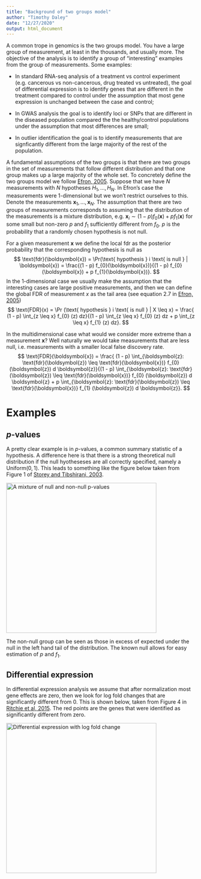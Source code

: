 ```yaml
---
title: "Background of two groups model"
author: "Timothy Daley"
date: "12/27/2020"
output: html_document
---
```


A common trope in genomics is the two groups model.  You have a large group of measurement, at least in the thousands, and usually more.  The objective of the analysis is to identify a group of "interesting" examples from the group of measurements.  Some examples:

- In standard RNA-seq analysis of a treatment vs control experiment (e.g. cancerous vs non-cancerous, drug treated vs untreated), the goal of differential expression is to identify genes that are different in the treatment compared to control under the assumption that most gene expression is unchanged between the case and control;

- In GWAS analysis the goal is to identify loci or SNPs that are different in the diseased population compared the the healthy/control populations under the assumption that most differences are small;

- In outlier identification the goal is to identify measurements that are signficantly different from the large majority of the rest of the population.

A fundamental assumptions of the two groups is that there are two groups in the set of measurements that follow different distribution and that one group makes up a large majority of the whole set.  To concretely define the two groups model we follow [Efron, 2005](https://pdfs.semanticscholar.org/93dd/1ad905da7b09568aaf7d04c3d325772d42fc.pdf).  Suppose that we have $N$ measurements with $N$ hypotheses $H_{1}, \ldots, H_{N}$.  In Efron's case the measurements were 1-dimensional but we won't restrict ourselves to this.  Denote the measurements $\boldsymbol{x}_{1}, \ldots, \boldsymbol{x}_{N}$.  The assumption that there are two groups of measurements corresponds to assuming that the distribution of the measurements is a mixture distribution, e.g. $\boldsymbol{x}_{i} \sim (1 - p) f_{0}( \boldsymbol{x}) + p f_{1}(\boldsymbol{x})$ for some small but non-zero $p$ and $f_{1}$ sufficiently different from $f_{0}$.  $p$ is the probability that a randomly chosen hypothesis is not null.  

For a given measurement $\boldsymbol{x}$ we define the local fdr as the posterior probability that the corresponding hypothesis is null as 
$$
\text{fdr}(\boldsymbol{x}) = \Pr(\text{ hypothesis } i \text{ is null } | \boldsymbol{x}) = \frac{(1 - p) f_{0}(\boldsymbol{x})}{(1 - p) f_{0}(\boldsymbol{x}) + p f_{1}(\boldsymbol{x})}.
$$
In the 1-dimensional case we usually make the assumption that the interesting cases are large positive measurements, and then we can define the global FDR of measurement $x$ as the tail area (see equation 2.7 in [Efron, 2005](https://pdfs.semanticscholar.org/93dd/1ad905da7b09568aaf7d04c3d325772d42fc.pdf))
$$
\text{FDR}(x) = \Pr (\text{ hypothesis } i \text{ is null } | X \leq x) = \frac{ (1 - p) \int_{z \leq x} f_{0} (z) dz}{(1 - p) \int_{z \leq x} f_{0} (z) dz + p \int_{z \leq x} f_{1} (z) dz}.
$$

In the multidimensional case what would we consider more extreme than a measurement $\boldsymbol{x}$?  Well naturally we would take measurements that are less null, i.e. measurements with a smaller local false discovery rate.  
$$
\text{FDR}(\boldsymbol{x}) = \frac{ (1 - p) \int_{\boldsymbol{z}: \text{fdr}(\boldsymbol{z}) \leq \text{fdr}(\boldsymbol{x})} f_{0} (\boldsymbol{z}) d \boldsymbol{z}}{(1 - p) \int_{\boldsymbol{z}: \text{fdr}(\boldsymbol{z}) \leq \text{fdr}(\boldsymbol{x})} f_{0} (\boldsymbol{z}) d \boldsymbol{z} + p \int_{\boldsymbol{z}: \text{fdr}(\boldsymbol{z}) \leq \text{fdr}(\boldsymbol{x})} f_{1} (\boldsymbol{z}) d \boldsymbol{z}}.
$$

# Examples

## $p$-values

A pretty clear example is in $p$-values, a common summary statistic of a hypothesis.  A difference here is that there is a strong theoretical null distribution if the null hyotheseses are all correctly specified, namely a $\text{Uniform}(0, 1)$.  This leads to something like the figure below taken from Figure 1 of [Storey and Tibshirani, 2003](https://www.pnas.org/content/100/16/9440.full?__hstc=31177824.2a1e835c34ab7bf88e972fdd7a7debc8.1442188800044.1442188800045.1442188800046.1&__hssc=31177824.1.1442188800047&__hsfp=1314462730).  

<img src="F1.large.jpg" alt="A mixture of null and non-null p-values" width="400"/>

The non-null group can be seen as those in excess of expected under the null in the left hand tail of the distribution.  The known null allows for easy estimation of $p$ and $f_{1}$.  

## Differential expression

In differential expression analysis we assume that after normalization most gene effects are zero, then we look for log fold changes that are significantly different from 0.  This is shown below, taken from Figure 4 in [Ritchie et al, 2015](https://academic.oup.com/nar/article/43/7/e47/2414268).  The red points are the genes that were identified as significantly different from zero.

<img src="differentialExpressionLogFoldChangeA.png" alt="Differential expression with log fold change" width="400"/>

